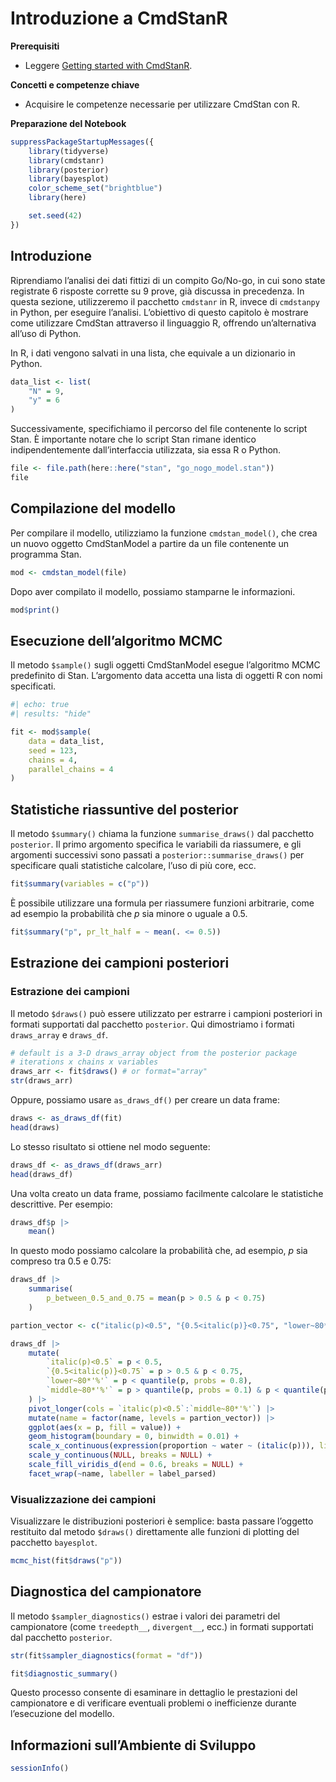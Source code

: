 # Introduzione a CmdStanR {#sec-cmdstanr-intro}

**Prerequisiti**

- Leggere [Getting started with CmdStanR](https://mc-stan.org/cmdstanr/articles/cmdstanr.html).

**Concetti e competenze chiave**

- Acquisire le competenze necessarie per utilizzare CmdStan con R.

**Preparazione del Notebook**

```r
suppressPackageStartupMessages({
    library(tidyverse)
    library(cmdstanr)
    library(posterior)
    library(bayesplot)
    color_scheme_set("brightblue")
    library(here)

    set.seed(42)
})
```

## Introduzione

Riprendiamo l'analisi dei dati fittizi di un compito Go/No-go, in cui sono state registrate 6 risposte corrette su 9 prove, già discussa in precedenza. In questa sezione, utilizzeremo il pacchetto `cmdstanr` in R, invece di `cmdstanpy` in Python, per eseguire l'analisi. L'obiettivo di questo capitolo è mostrare come utilizzare CmdStan attraverso il linguaggio R, offrendo un'alternativa all'uso di Python.

In R, i dati vengono salvati in una lista, che equivale a un dizionario in Python.

```r
data_list <- list(
    "N" = 9,
    "y" = 6
)
```

Successivamente, specifichiamo il percorso del file contenente lo script Stan. È importante notare che lo script Stan rimane identico indipendentemente dall'interfaccia utilizzata, sia essa R o Python.

```r
file <- file.path(here::here("stan", "go_nogo_model.stan"))
file
```

## Compilazione del modello

Per compilare il modello, utilizziamo la funzione `cmdstan_model()`, che crea un nuovo oggetto CmdStanModel a partire da un file contenente un programma Stan.

```r
mod <- cmdstan_model(file)
```

Dopo aver compilato il modello, possiamo stamparne le informazioni.

```r
mod$print()
```

## Esecuzione dell'algoritmo MCMC

Il metodo `$sample()` sugli oggetti CmdStanModel esegue l'algoritmo MCMC predefinito di Stan. L'argomento data accetta una lista di oggetti R con nomi specificati.

```r
#| echo: true
#| results: "hide"

fit <- mod$sample(
    data = data_list,
    seed = 123,
    chains = 4,
    parallel_chains = 4
)
```

## Statistiche riassuntive del posterior

Il metodo `$summary()` chiama la funzione `summarise_draws()` dal pacchetto `posterior`. Il primo argomento specifica le variabili da riassumere, e gli argomenti successivi sono passati a `posterior::summarise_draws()` per specificare quali statistiche calcolare, l'uso di più core, ecc.

```r
fit$summary(variables = c("p"))
```

È possibile utilizzare una formula per riassumere funzioni arbitrarie, come ad esempio la probabilità che $p$ sia minore o uguale a 0.5.

```r
fit$summary("p", pr_lt_half = ~ mean(. <= 0.5))
```

## Estrazione dei campioni posteriori

### Estrazione dei campioni

Il metodo `$draws()` può essere utilizzato per estrarre i campioni posteriori in formati supportati dal pacchetto `posterior`. Qui dimostriamo i formati `draws_array` e `draws_df`.

```r
# default is a 3-D draws_array object from the posterior package
# iterations x chains x variables
draws_arr <- fit$draws() # or format="array"
str(draws_arr)
```

Oppure, possiamo usare `as_draws_df()` per creare un data frame:

```r
draws <- as_draws_df(fit)
head(draws)
```

Lo stesso risultato si ottiene nel modo seguente:

```r
draws_df <- as_draws_df(draws_arr)
head(draws_df)
```

Una volta creato un data frame, possiamo facilmente calcolare le statistiche descrittive. Per esempio:

```r
draws_df$p |>
    mean()
```

In questo modo possiamo calcolare la probabilità che, ad esempio, $p$ sia compreso tra 0.5 e 0.75:

```r
draws_df |>
    summarise(
        p_between_0.5_and_0.75 = mean(p > 0.5 & p < 0.75)
    )
```

```r
partion_vector <- c("italic(p)<0.5", "{0.5<italic(p)}<0.75", "lower~80*'%'", "middle~80*'%'")

draws_df |>
    mutate(
        `italic(p)<0.5` = p < 0.5,
        `{0.5<italic(p)}<0.75` = p > 0.5 & p < 0.75,
        `lower~80*'%'` = p < quantile(p, probs = 0.8),
        `middle~80*'%'` = p > quantile(p, probs = 0.1) & p < quantile(p, probs = 0.9)
    ) |>
    pivot_longer(cols = `italic(p)<0.5`:`middle~80*'%'`) |>
    mutate(name = factor(name, levels = partion_vector)) |>
    ggplot(aes(x = p, fill = value)) +
    geom_histogram(boundary = 0, binwidth = 0.01) +
    scale_x_continuous(expression(proportion ~ water ~ (italic(p))), limits = 0:1) +
    scale_y_continuous(NULL, breaks = NULL) +
    scale_fill_viridis_d(end = 0.6, breaks = NULL) +
    facet_wrap(~name, labeller = label_parsed)
```

### Visualizzazione dei campioni

Visualizzare le distribuzioni posteriori è semplice: basta passare l'oggetto restituito dal metodo `$draws()` direttamente alle funzioni di plotting del pacchetto `bayesplot`.

```r
mcmc_hist(fit$draws("p"))
```

## Diagnostica del campionatore

Il metodo `$sampler_diagnostics()` estrae i valori dei parametri del campionatore (come `treedepth__`, `divergent__`, ecc.) in formati supportati dal pacchetto `posterior`.


```r
str(fit$sampler_diagnostics(format = "df"))
```

```r
fit$diagnostic_summary()
```

Questo processo consente di esaminare in dettaglio le prestazioni del campionatore e di verificare eventuali problemi o inefficienze durante l'esecuzione del modello.

## Informazioni sull'Ambiente di Sviluppo {.unnumbered}

```r
sessionInfo()
```
